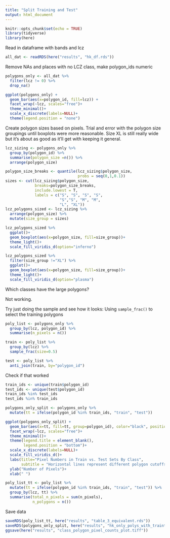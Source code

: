 ```yaml
---
title: "Split Training and Test"
output: html_document
---
```


```r
knitr::opts_chunk$set(echo = TRUE)
library(tidyverse)
library(here)
```

Read in dataframe with bands and lcz

```r
all_dat <- readRDS(here("results", "hk_df.rds"))
```

Remove NAs and places with no LCZ class,
make polygon_ids numeric

```r
polygons_only <- all_dat %>%
  filter(lcz != 0) %>%
  drop_na()
```

```r
ggplot(polygons_only) +
  geom_bar(aes(x=polygon_id, fill=lcz)) +
  facet_wrap(~lcz, scales="free")+
  theme_minimal()+
  scale_x_discrete(labels=NULL)+
  theme(legend.position = "none")
```




Create polygon sizes based on pixels. Trial and error with the polygon size groupings until boxplots were more reasonable. Size XL is still really wide but it's about as good as it'll get with keeping it general.

```r
lcz_sizing <- polygons_only %>%
  group_by(polygon_id) %>%
  summarise(polygon_size =n()) %>%
  arrange(polygon_size)

polygon_size_breaks <- quantile(lcz_sizing$polygon_size, 
                                probs = seq(0,1,0.1))
sizes <- cut(lcz_sizing$polygon_size, 
             breaks=polygon_size_breaks, 
             include.lowest = T, 
             labels = c("S", "S", "S", "S",
                        "S","S", "M", "M",
                        "L", "XL"))
lcz_polygons_sized <- lcz_sizing %>%
  arrange(polygon_size) %>%
  mutate(size_group = sizes)

lcz_polygons_sized %>%
  ggplot()+
  geom_boxplot(aes(x=polygon_size, fill=size_group))+
  theme_light()+
  scale_fill_viridis_d(option="inferno")

lcz_polygons_sized %>%
  filter(size_group !="XL") %>%
  ggplot()+
  geom_boxplot(aes(x=polygon_size, fill=size_group))+
  theme_light()+
  scale_fill_viridis_d(option="plasma")
```


Which classes have the large polygons? 

Not working.

Try just doing the sample and see how it looks:
Using `sample_frac()` to select the training polygons

```r
poly_list <- polygons_only %>%
  group_by(lcz, polygon_id) %>%
  summarise(n_pixels = n())

train <- poly_list %>%
  group_by(lcz) %>%
  sample_frac(size=0.5)

test <- poly_list %>%
  anti_join(train, by="polygon_id")
```

Check if that worked

```r
train_ids <- unique(train$polygon_id)
test_ids <- unique(test$polygon_id)
train_ids %in% test_ids
test_ids %in% train_ids
```


```r
polygons_only_split <- polygons_only %>%
  mutate(tt = ifelse(polygon_id %in% train_ids, "train", "test"))

ggplot(polygons_only_split) +
  geom_bar(aes(x=tt, fill=tt, group=polygon_id), color="black", position="stack") +
  facet_wrap(~lcz, scales="free")+
  theme_minimal()+
  theme(legend.title = element_blank(),
        legend.position = "bottom")+
  scale_x_discrete(labels=NULL)+
  scale_fill_viridis_d()+
  labs(title="Pixel Numbers in Train vs. Test Sets By Class",
       subtitle = "Horizontal lines represent different polygon cutoffs")+
  ylab("Number of Pixels")+
  xlab(" ")
```


```r
poly_list_tt <- poly_list %>%
  mutate(tt = ifelse(polygon_id %in% train_ids, "train", "test")) %>%
  group_by(lcz, tt) %>%
  summarise(total_n_pixels = sum(n_pixels),
            n_polygons = n())
```

Save data

```r
saveRDS(poly_list_tt, here("results", "table_3_equivalent.rds"))
saveRDS(polygons_only_split, here("results", "hk_only_polys_with_traintest.rds"))
ggsave(here("results", "class_polygon_pixel_counts_plot.tiff"))
```


